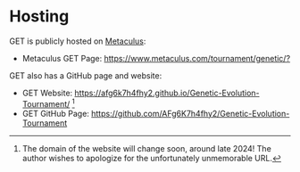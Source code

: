 # Hosting

GET is publicly hosted on [Metaculus](https://www.metaculus.com/questions/):

* Metaculus GET Page: <https://www.metaculus.com/tournament/genetic/?>

GET also has a GitHub page and website:

* GET Website: <https://afg6k7h4fhy2.github.io/Genetic-Evolution-Tournament/> [^website_domain]
* GET GitHub Page: <https://github.com/AFg6K7h4fhy2/Genetic-Evolution-Tournament>


[^website_domain]: The domain of the website will change soon, around late 2024! The author wishes to apologize for the unfortunately unmemorable URL.
